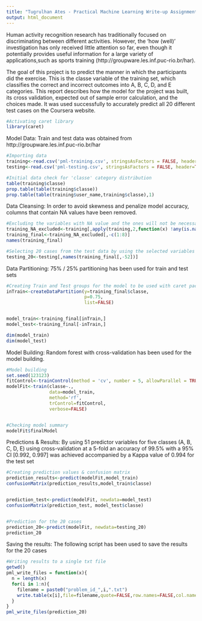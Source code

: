 ```yaml
---
title: "Tugrulhan Ates - Practical Machine Learning Write-up Assignment"
output: html_document
---
```


Human activity recognition research has traditionally focused on discriminating between different activities. However, the 'how (well)' investigation has only received little attention so far, even though it potentially provides useful information for a large variety of applications,such as sports training (http://groupware.les.inf.puc-rio.br/har).

The goal of this project is to predict the manner in which the participants did the exercise. This is the classe variable of the training set, which classifies the correct and incorrect outcomes into A, B, C, D, and E categories. This report describes how the model for the project was built, its cross validation, expected out of sample error calculation, and the choices made. It was used successfully to accurately predict all 20 different test cases on the Coursera website.


```r
#Activating caret library
library(caret)
```

Model Data: 
Train and test data was obtained from http://groupware.les.inf.puc-rio.br/har
```r
#Importing data
training<-read.csv('pml-training.csv', stringsAsFactors = FALSE, header=TRUE, na.strings = c('NA', '#DIV/0!'))
testing<-read.csv('pml-testing.csv', stringsAsFactors = FALSE, header=TRUE, na.strings = c('NA', '#DIV/0!'))
```

```r
#Initial data check for 'classe' category distribution
table(training$classe)
prop.table(table(training$classe))
prop.table(table(training$user_name,training$classe),1)
```


Data Cleansing: 
In order to avoid skewness and penalize model accuracy, columns that contain NA values have been removed. 
```r
#Excluding the variables with NA value and the ones will not be necessarry for the model building (the first 8 columns)
training_NA_excluded<-training[,apply(training,2,function(x) !any(is.na(x)))]
training_final<-training_NA_excluded[,-c(1:8)]
names(training_final)
```

```r
#Selecting 20 cases from the test data by using the selected variables in training_final and excluding the classe variable (52th column in training_final)
testing_20<-testing[,names(training_final[,-52])]
```


Data Partitioning: 
75% / 25% partitioning has been used for train and test sets
```r
#Creating Train and Test groups for the model to be used with caret package
inTrain<-createDataPartition(y=training_final$classe,
                             p=0.75,
                             list=FALSE)


model_train<-training_final[inTrain,]
model_test<-training_final[-inTrain,]

dim(model_train)
dim(model_test)
```


Model Building: 
Random forest with cross-validation has been used for the model building.
```r
#Model building
set.seed(123123)
fitControl<-trainControl(method = 'cv', number = 5, allowParallel = TRUE, verbose=TRUE)
modelFit<-train(classe~.,
                data=model_train,
                method='rf',
                trControl=fitControl,
                verbose=FALSE)


#Checking model summary
modelFit$finalModel
```


Predictions & Results: 
By using 51 predictor variables for five classes (A, B, C, D, E) using cross-validation at a 5-fold an accuracy of 99.5% with a 95% CI [0.992, 0.997] was achieved accompanied by a Kappa value of 0.994 for the test set
```r
#Creating prediction values & confusion matrix
prediction_results<-predict(modelFit,model_train)
confusionMatrix(prediction_results,model_train$classe)


prediction_test<-predict(modelFit, newdata=model_test)
confusionMatrix(prediction_test, model_test$classe)


#Prediction for the 20 cases
prediction_20<-predict(modelFit, newdata=testing_20)
prediction_20
```


Saving the results: 
The following script has been used to save the results for the 20 cases
```r
#Writing results to a single txt file
getwd()
pml_write_files = function(x){
  n = length(x)
  for(i in 1:n){
    filename = paste0("problem_id_",i,".txt")
    write.table(x[i],file=filename,quote=FALSE,row.names=FALSE,col.names=FALSE)
  }
}
pml_write_files(prediction_20)
```

